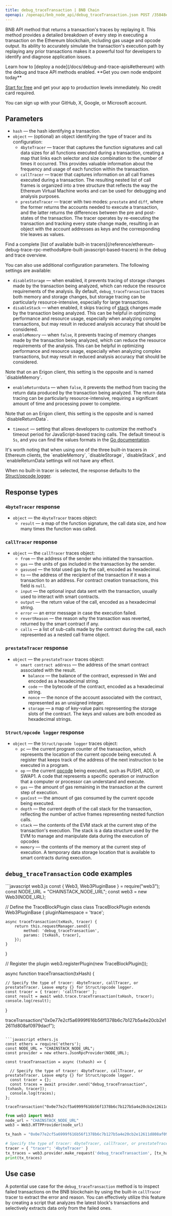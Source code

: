 ---
title: debug_traceTransaction | BNB Chain
openapi: /openapi/bnb_node_api/debug_traceTransaction.json POST /35848e183f3e3303c8cfeacbea831cab
---

BNB API method that returns a transaction's traces by replaying it. This method provides a detailed breakdown of every step in executing a transaction on the Ethereum blockchain, including gas usage and opcode output. Its ability to accurately simulate the transaction's execution path by replaying any prior transactions makes it a powerful tool for developers to identify and diagnose application issues.

<Note>
Learn how to [deploy a node](/docs/debug-and-trace-apis#ethereum) with the debug and trace API methods enabled.
</Note>

<Check>
**Get you own node endpoint today**

[Start for free](https://console.chainstack.com/) and get your app to production levels immediately. No credit card required.

You can sign up with your GitHub, X, Google, or Microsoft account.
</Check>


## Parameters

* `hash` — the hash identifying a transaction.
* `object` — (optional) an object identifying the type of tracer and its configuration:
  + `4byteTracer` — tracer that captures the function signatures and call data sizes for all functions executed during a transaction, creating a map that links each selector and size combination to the number of times it occurred. This provides valuable information about the frequency and usage of each function within the transaction.
  + `callTracer` — tracer that captures information on all call frames executed during a transaction. The resulting nested list of call frames is organized into a tree structure that reflects the way the Ethereum Virtual Machine works and can be used for debugging and analysis purposes.
  + `prestateTracer` — tracer with two modes: `prestate` and `diff`, where the former returns the accounts needed to execute a transaction, and the latter returns the differences between the pre and post-states of the transaction. The tracer operates by re-executing the transaction and tracking every state change made, resulting in an object with the account addresses as keys and the corresponding trie leaves as values.

<Note>
Find a complete [list of available built-in tracers](/reference/ethereum-debug-trace-rpc-methods#pre-built-javascript-based-tracers) in the debug and trace overview.
</Note>


You can also use additional configuration parameters. The following settings are available:

* `disableStorage` — when enabled, it prevents tracing of storage changes made by the transaction being analyzed, which can reduce the resource requirements of the analysis. By default, `debug_traceTransaction` traces both memory and storage changes, but storage tracing can be particularly resource-intensive, especially for large transactions.
* `disableStack` — when enabled, it skips tracing of [stack](https://en.wikipedia.org/wiki/Stack_(abstract_data_type)) changes made by the transaction being analyzed. This can be helpful in optimizing performance and resource usage, especially when analyzing complex transactions, but may result in reduced analysis accuracy that should be considered.
* `enableMemory` — when `false`, it prevents tracing of memory changes made by the transaction being analyzed, which can reduce the resource requirements of the analysis. This can be helpful in optimizing performance and resource usage, especially when analyzing complex transactions, but may result in reduced analysis accuracy that should be considered.

<Warning>
Note that on an Erigon client, this setting is the opposite and is named `disableMemory`.
</Warning>

* `enableReturnData` — when `false`, it prevents the method from tracing the return data produced by the transaction being analyzed. The return data tracing can be particularly resource-intensive, requiring a significant amount of time and processing power to complete.

<Warning>
Note that on an Erigon client, this setting is the opposite and is named `disableReturnData`.
</Warning>

* `timeout` — setting that allows developers to customize the method's timeout period for JavaScript-based tracing calls. The default timeout is `5s`, and you can find the values formats in the [Go documentation](https://pkg.go.dev/time#ParseDuration).

<Note>
It's worth noting that when using one of the three built-in tracers in Ethereum clients, the `enableMemory`, `disableStorage`, `disableStack`, and `enableReturnData`settings will not have any effect.

When no built-in tracer is selected, the response defaults to the [Struct/opcode logger](https://geth.ethereum.org/docs/developers/evm-tracing/built-in-tracers#structopcode-logger).
</Note>


## Response types

### `4byteTracer` response

* `object` — the `4byteTracer` traces object:
  + `result` — a map of the function signature, the call data size, and how many times the function was called.

### `callTracer` response

* `object` — the `callTracer` traces object:
  + `from` — the address of the sender who initiated the transaction.
  + `gas` — the units of gas included in the transaction by the sender.
  + `gasused` — the total used gas by the call, encoded as hexadecimal.
  + `to` — the address of the recipient of the transaction if it was a transaction to an address. For contract creation transactions, this field is `null`.
  + `input` — the optional input data sent with the transaction, usually used to interact with smart contracts.
  + `output` — the return value of the call, encoded as a hexadecimal string.
  + `error` — an error message in case the execution failed.
  + `revertReason` — the reason why the transaction was reverted, returned by the smart contract if any.
  + `calls` — a list of sub-calls made by the contract during the call, each represented as a nested call frame object.

### `prestateTracer` response

* `object` — the `prestateTracer` traces object:
  + `smart contract address` — the address of the smart contract associated with the result.
    - `balance` — the balance of the contract, expressed in Wei and encoded as a hexadecimal string.
    - `code` — the bytecode of the contract, encoded as a hexadecimal string.
    - `nonce` — the nonce of the account associated with the contract, represented as an unsigned integer.
    - `storage` — a map of key-value pairs representing the storage slots of the contract. The keys and values are both encoded as hexadecimal strings.

### `Struct/opcode logger` response

* `object` — the `Struct/opcode logger` traces object:
  + `pc` — the current program counter of the transaction, which represents the location of the current opcode being executed. A register that keeps track of the address of the next instruction to be executed in a program.
  + `op` — the current [opcode](https://ethereum.org/en/developers/docs/evm/opcodes/) being executed, such as PUSH1, ADD, or SWAP1. A code that represents a specific operation or instruction that a computer or processor can understand and execute.
  + `gas` — the amount of gas remaining in the transaction at the current step of execution.
  + `gasCost` — the amount of gas consumed by the current opcode being executed.
  + `depth` — the current depth of the call stack for the transaction, reflecting the number of active frames representing nested function calls.
  + `stack` — the contents of the EVM stack at the current step of the transaction's execution. The stack is a data structure used by the EVM to manage and manipulate data during the execution of opcodes
  + `memory` — the contents of the memory at the current step of execution. A temporary data storage location that is available to smart contracts during execution.

## `debug_traceTransaction` code examples

<CodeGroup>
```javascript web3.js
const { Web3, Web3PluginBase } = require("web3");
const NODE_URL = "CHAINSTACK_NODE_URL";
const web3 = new Web3(NODE_URL);

// Define the TraceBlockPlugin class
class TraceBlockPlugin extends Web3PluginBase {
    pluginNamespace = 'trace';

    async traceTransaction(txHash, tracer) {
        return this.requestManager.send({
            method: 'debug_traceTransaction',
            params: [txHash, tracer],
        });
    }
}

// Register the plugin
web3.registerPlugin(new TraceBlockPlugin());

async function traceTransaction(txHash) {

    // Specify the type of tracer: 4byteTracer, callTracer, or prestateTracer. Leave empty {} for Struct/opcode logger.
    const tracer = { tracer: 'callTracer' };
    const result = await web3.trace.traceTransaction(txHash, tracer);
    console.log(result);
}

traceTransaction("0x0e77e2cf5a6999f616b56f1378b6c7b127b5a4e20cb2e12611d808af0979dacf");
```

```javascript ethers.js
const ethers = require('ethers');
const NODE_URL = "CHAINSTACK_NODE_URL";
const provider = new ethers.JsonRpcProvider(NODE_URL);

const traceTransaction = async (txhash) => {

  // Specify the type of tracer: 4byteTracer, callTracer, or prestateTracer. Leave empty {} for Struct/opcode logger.
  const tracer = {};
  const traces = await provider.send("debug_traceTransaction", [txhash, tracer]);
  console.log(traces);
};

traceTransaction("0x0e77e2cf5a6999f616b56f1378b6c7b127b5a4e20cb2e12611d808af0979dacf")
```

```python web3.py
from web3 import Web3  
node_url = "CHAINSTACK_NODE_URL" 
web3 = Web3.HTTPProvider(node_url)

tx_hash = "0x0e77e2cf5a6999f616b56f1378b6c7b127b5a4e20cb2e12611d808af0979dacf"

# Specify the type of tracer: 4byteTracer, callTracer, or prestateTracer. Leave empty {} for Struct/opcode logger.
tracer = { "tracer": '4byteTracer' }
tx_traces = web3.provider.make_request('debug_traceTransaction', [tx_hash, tracer])
print(tx_traces)
```
</CodeGroup>


## Use case

A potential use case for the `debug_traceTransaction` method is to inspect failed transactions on the BNB blockchain by using the built-in `callTracer` tracer to extract the error and reason. You can effectively utilize this feature by creating a script that analyzes the latest block's transactions and selectively extracts data only from the failed ones.
